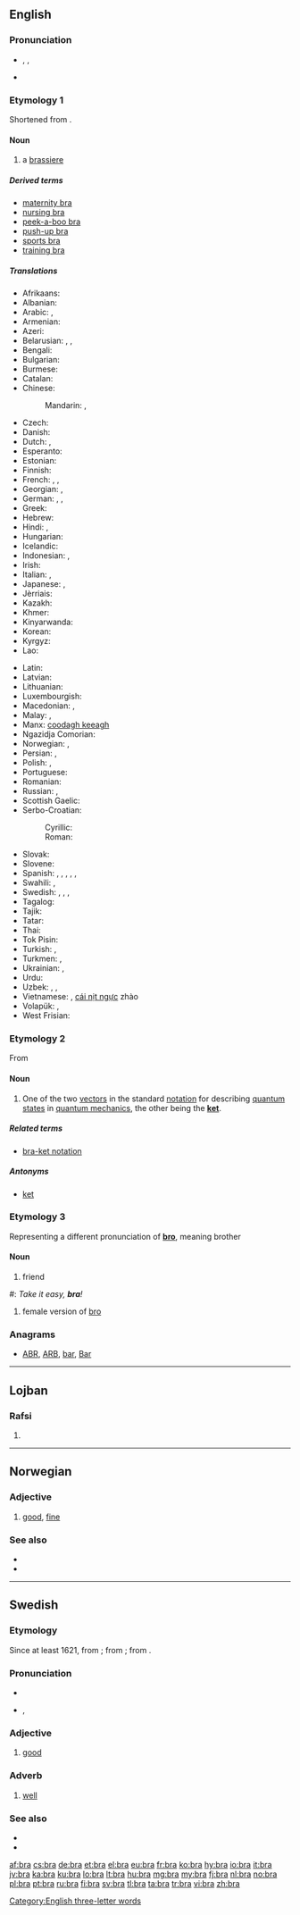 {{also|brà|brá}}
==English==

===Pronunciation===
* {{enPR|brä}}, {{IPA|/brɑː/}}, {{X-SAMPA|/brA:/}}
* {{rhymes|ɑː}}

===Etymology 1===
Shortened from {{term|brassiere|lang=en}}.

====Noun====
{{wikipedia|Brassiere}}
{{en-noun}}

# a [[brassiere]]

=====Derived terms=====
* [[maternity bra]]
* [[nursing bra]]
* [[peek-a-boo bra]]
* [[push-up bra]]
* [[sports bra]]
* [[training bra]]

=====Translations=====
{{trans-top|brassiere}}
* Afrikaans: {{t-|af|beha}}
* Albanian: {{t-|sq|gjimbajtëse|f}}
* Arabic: {{t-|ar|حمالة صدر|f|tr=ḥammāla ṣadr}},  {{t-|ar|مشد صدر|m|tr=míšadd ṣadr}}
* Armenian: {{t-|hy|կրծկալ|tr=krtskal}}
* Azeri: {{t-|az|lifçik}}
* Belarusian: {{t-|be|бюстгальтар|m|tr=bjusthálʹtar|sc=Cyrl}}, {{t-|be|станік|m|tr=stánik|sc=Cyrl}}, {{t-|be|ліфчык|m|tr=lífčyk|sc=Cyrl}}
* Bengali: {{t-|bn|বক্ষবন্ধনী|tr=bôkshôbôndhôni|sc=Beng}}
* Bulgarian: {{t+|bg|сутиен|m|tr=sutién}}
* Burmese: {{t+|my|ဘရာစီယာ|tr=ba̱ ra si ja|sc=Mymr}}
* Catalan: {{t-|ca|sostenidor|m}}
* Chinese:
*: Mandarin: {{t|cmn|奶罩|tr=nǎizhào|sc=Hani}},  {{t-|cmn|胸罩|tr=xiōngzhào|sc=Hani}}
* Czech: {{t+|cs|podprsenka|f}}
* Danish: {{t+|da|brystholder}}
* Dutch: {{t+|nl|bustehouder|m}},  {{t+|nl|beha|m}}
* Esperanto: {{t-|eo|mamzono}}<!--this belongs in the entry for the Esperanto word, not here: (literally: breast belt)-->
* Estonian: {{t+|et|rinnahoidja}}
* Finnish: {{t+|fi|rintaliivit|p}}
* French: {{t+|fr|soutien-gorge|m}}, {{qualifier|popular}} {{t+|fr|soutif}}, {{qualifier|dated}} {{t+|fr|brassière|f}}
* Georgian: {{t-|ka|ლიფი|tr=lip'i|sc=Geor}}, {{t-|ka|აზღუდი|tr=azḡudi|sc=Geor}}
* German: {{t+|de|Büstenhalter|m}}, {{qualifier|abbreviation}} {{t+|de|BH|m}}, {{qualifier|colloquial}} {{t-|de|Busenhalter|m}}
* Greek: {{t+|el|στηθόδεσμος|m|tr=stithódesmos}}
* Hebrew: {{t-|he|חזייה|f|tr=khaziyá}}
* Hindi: {{t-|hi|ब्रेजिअर|tr=breji'ar|sc=Deva}}, {{t-|hi|ब्रा|tr=brā|sc=Deva}}
* Hungarian: {{t+|hu|melltartó}}
* Icelandic: {{t-|is|brjóstahaldari}}
* Indonesian: {{t+|id|kutang}}, {{t+|id|beha}}
* Irish: {{t+|ga|cíochbheart|m}}
* Italian: {{t+|it|reggiseno|m}},  {{t+|it|reggipetto|m}}
* Japanese: {{t-|ja|ブラ|tr=bura}}, {{t-|ja|ブラジャー|tr=burajā}}
* Jèrriais: {{tø|roa-jer|brâssiéthe|f}}
* Kazakh: {{t|kk|лифчик|tr=lïfçïk|sc=Cyrl}}
* Khmer: {{t-|km|ឤវទនាប់|tr=aow dtroh-noep}}
* Kinyarwanda: {{t-|rw|isutiye}}
* Korean: {{t+|ko|브래지어|tr=beuraejieo|sc=Hang}}
* Kyrgyz: {{t-|ky|лифчик|tr=lifçik|sc=Cyrl}}
* Lao: {{t+|lo|ເສື້ອຊ້ອນ|tr=sư̄a sǭn|sc=Laoo}}
{{trans-mid}}
* Latin: {{t-|la|strophium|n}}
* Latvian: {{t-|lv|krūšturis|m}}
* Lithuanian: {{t-|lt|liemenėlė|f}}
* Luxembourgish: {{t-|lb|Soutien|m}}
* Macedonian: {{t-|mk|градник|m|tr=grádnik}},  {{t-|mk|прслук|m|tr=p'rsluk}}
* Malay: {{t-|ms|bra}}, {{t-|ms|coli}}
* Manx: [[coodagh keeagh]]
* Ngazidja Comorian: {{tø|zdj|katshiri}}
* Norwegian: {{t-|no|brystholder}}, {{t-|no|bysteholder}}
* Persian: {{t+|fa|پستان بند|tr=pestân band}}, {{t+|fa|سوتین|tr=sutiyan|sc=fa-Arab}}
* Polish: {{t+|pl|biustonosz|m}}, {{t+|pl|stanik|m}}
* Portuguese: {{t+|pt|sutiã|m}}
* Romanian: {{t-|ro|sutien|n}}
* Russian: {{t+|ru|бюстгальтер|m|tr=bjustgálʹter}}, {{t+|ru|лифчик|m|tr=lífčik}}
* Scottish Gaelic: {{t-|gd|uchd-aodach|m}}
* Serbo-Croatian:
*: Cyrillic: {{t-|sh|грудњак|m|sc=Cyrl}}
*: Roman: {{t-|sh|grudnjak|m}}
* Slovak: {{t-|sk|podprsenka|f}}
* Slovene: {{t+|sl|nedrček|m}}
* Spanish: {{t-|es|ajustador|m}} {{qualifier|Cuba}}, {{t-|es|brasier|m}} {{qualifier|Central America|Colombia|Dominican Republic|Mexico|Puerto Rico}}, {{t-|es|corpiño|m}} {{qualifier|Argentina|Paraguay|Uruguay}}, {{t+|es|sostén|m}} {{qualifier|now especially Bolivia|Chile|Ecuador|Venezuela}},  {{t-|es|soutien|m}} {{qualifier|Uruguay}}, {{t-|es|sujetador|m}} {{qualifier|Spain}}
* Swahili: {{t+|sw|sindiria}}, {{t+|sw|kanchiri}}
* Swedish: {{t+|sv|behå}}, {{t+|sv|bh|c}}, {{t-|sv|bysthållare}}, {{t-|sv|brösthållare}}
* Tagalog: {{t+|tl|bra}}
* Tajik: {{t-|tg|лифчик|tr=lifčik|sc=Cyrl}}
* Tatar: {{t+|tt|күкрәкчә|tr=kükräkçä|sc=Cyrl}}
* Thai: {{t-|th|เครื่องยกทรง|tr=krêuang yók song}}
* Tok Pisin: {{t-|tpi|banis bilong susu}}
* Turkish: {{t+|tr|sütyen}}, {{t+|tr|sutyen}}
* Turkmen: {{t-|tk|göwüslik}}, {{t-|tk|lifçik}}
* Ukrainian: {{t+|uk|бюстгальтер|m|tr=bjusthálʹter|sc=Cyrl}}, {{t-|uk|ліфчик|m|tr=lífčyk|sc=Cyrl}}
* Urdu: {{t-|ur|برا|tr=brā|sc=ur-Arab}}
* Uzbek: {{t-|uz|siynaband}}, {{t-|uz|ko'krakpech}}, {{t-|uz|lifchik}}
* Vietnamese: {{t-|vi|cái xú chiên}}, [[cái nịt ngực]] zhào
* Volapük: {{t-|vo|dögipolian}}, {{t-|vo|dögistütian}}
* West Frisian: {{t-|fy|boarststipe}}
{{trans-bottom}}

===Etymology 2===
From {{term|bracket|lang=en}}

====Noun====
{{wikipedia|Bra-ket_notation}}
{{en-noun}}

# {{context|physics|lang=en}} One of the two [[vector]]s in the standard [[notation]] for describing [[quantum state]]s in [[quantum mechanics]], the other being the '''[[ket]]'''.

=====Related terms=====
* [[bra-ket notation]]

=====Antonyms=====
* [[ket]]

===Etymology 3===
Representing a different pronunciation of '''[[bro]]''', meaning brother

====Noun====
{{en-noun}}

# {{context|slang|lang=en}} friend<!--, used in lieu of the cockney or Australian "mate", also thought to be another way of saying of "bro," which is short for brother-->
<!--One (grammatically correct) example is sufficient: #: ''Wha'ppening '''bra'''?''-->
#: ''Take it easy, '''bra'''!''
# {{context|slang|lang=en}} female version of [[bro]]

===Anagrams===
* [[ABR#English|ABR]],  [[ARB#English|ARB]],  [[bar#English|bar]], [[Bar#English|Bar]]

[[Category:English three-letter words]]

----

==Lojban==

===Rafsi===
{{jbo-rafsi}}

# {{jbo-rafsi of|barda}}

----

==Norwegian==

===Adjective===
{{no-adj}}

# [[good]], [[fine]]

===See also===
* {{l/no|god}}
* {{l/no|vel}}

----

==Swedish==

===Etymology===
Since at least 1621, from {{term|braf||good, brave|lang=sv}}; from {{etyl|de|sv}} {{term|brav|lang=de}}; from {{etyl|fr|sv}} {{term|brave|lang=fr}}.

===Pronunciation===
* {{audio|Sv-bra.ogg|audio}}
* {{IPA|/brɑː/|lang=sv}}, {{X-SAMPA|/brA:/}}

===Adjective===
{{sv-adj|bättre|bäst}}

# [[good]]

===Adverb===
{{sv-adv|bättre|bäst}}

# [[well]]

===See also===
* {{l/sv|väl}}
* {{l/sv|god}}

[[af:bra]]
[[cs:bra]]
[[de:bra]]
[[et:bra]]
[[el:bra]]
[[eu:bra]]
[[fr:bra]]
[[ko:bra]]
[[hy:bra]]
[[io:bra]]
[[it:bra]]
[[jv:bra]]
[[ka:bra]]
[[ku:bra]]
[[lo:bra]]
[[lt:bra]]
[[hu:bra]]
[[mg:bra]]
[[my:bra]]
[[fj:bra]]
[[nl:bra]]
[[no:bra]]
[[pl:bra]]
[[pt:bra]]
[[ru:bra]]
[[fi:bra]]
[[sv:bra]]
[[tl:bra]]
[[ta:bra]]
[[tr:bra]]
[[vi:bra]]
[[zh:bra]]
